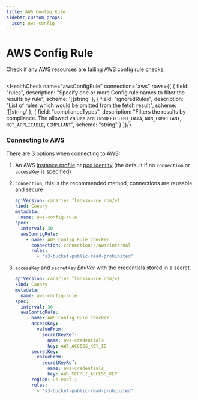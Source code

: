 ```yaml
---
title: AWS Config Rule
sidebar_custom_props:
  icon: aws-config
---
```


# <Icon name="aws-config" /> AWS Config Rule

Check if any AWS resources are failing AWS config rule checks.

```yaml title="aws-config-rule.yaml"  file=<rootDir>/modules/canary-checker/fixtures/aws/aws_config_rule_pass.yaml
```

<HealthCheck name="awsConfigRule" connection="aws" rows={[
  {
    field: "rules",
    description: "Specify one or more Config rule names to filter the results by rule",
    scheme: '[]string'
  },
  {
    field: "ignoredRules",
    description: "List of rules which would be omitted from the fetch result",
    scheme: '[]string'
  },
  {
    field: "complianceTypes",
    description: "Filters the results by compliance. The allowed values are `INSUFFICIENT_DATA`, `NON_COMPLIANT`, `NOT_APPLICABLE`, `COMPLIANT`",
    scheme: "string"
  }
]}/>



### Connecting to AWS

There are 3 options when connecting to AWS:

1. An AWS [instance profile](https://docs.aws.amazon.com/AWSEC2/latest/UserGuide/iam-roles-for-amazon-ec2.html) or [pod identity](https://docs.aws.amazon.com/eks/latest/userguide/pod-configuration.html) (the default if no `connection` or `accessKey` is specified)

2. `connection`, this is the recommended method, connections are reusable and secure

   ```yaml title="aws-connection.yaml" {9}
   apiVersion: canaries.flanksource.com/v1
   kind: Canary
   metadata:
     name: aws-config-rule
   spec:
     interval: 30
     awsConfigRule:
       - name: AWS Config Rule Checker
         connection: connection://aws/internal
         rules:
           - 's3-bucket-public-read-prohibited'
   ```

3. `accessKey` and `secretKey` <CommonLink to="authentication">_EnvVar_</CommonLink> with the credentials stored in a secret.

   ```yaml title="aws.yaml" {9-19}
   apiVersion: canaries.flanksource.com/v1
   kind: Canary
   metadata:
     name: aws-config-rule
   spec:
     interval: 30
     awsConfigRule:
       - name: AWS Config Rule Checker
         accessKey:
           valueFrom:
             secretKeyRef:
               name: aws-credentials
               key: AWS_ACCESS_KEY_ID
         secretKey:
           valueFrom:
             secretKeyRef:
               name: aws-credentials
               key: AWS_SECRET_ACCESS_KEY
         region: us-east-1
         rules:
           - 's3-bucket-public-read-prohibited'
   ```
